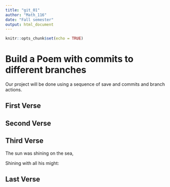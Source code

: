 ```yaml
---
title: "git_01"
author: "Math_116"
date: "Fall semester"
output: html_document
---
```


```r
knitr::opts_chunk$set(echo = TRUE)
```
# Build a Poem with commits to different branches
Our project will be done using a sequence of save and commits and branch actions.
<!-- Do not modify or change any text in "!--" bracketed areas such as this --- these are instructions to
you, if you change any of this the git program will notice it and compromise your git merging strategy !-->

## First Verse 
<!--Put the first five lines of a poem by Lewis Carrol in this section!-->


## Second Verse
<!--Put the first five lines of a poem by Robert Frost here!-->



## Third Verse
<!--Put the first two verses of The Walrus and the Carpenter here!-->
The sun was shining on the sea, 
 
   Shining with all his might:

## Last Verse
<!--Put a short poem of your choice 8-20 lines,here!-->
